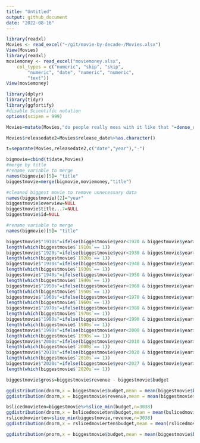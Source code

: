 ```yaml
---
title: "Untitled"
output: github_document
date: "2022-08-16"
---
```


```r
library(readxl)
Movies <- read_excel("~/git/movie-by-decade-/Movies.xlsx")
View(Movies)
library(readxl)
moviemoney <- read_excel("moviemoney.xlsx", 
    col_types = c("numeric", "skip", "skip", 
        "numeric", "date", "numeric", "numeric", 
        "text"))
View(moviemoney)
```

```r
library(dplyr)
library(tidyr)
library(ggfortify)
#disable Scientific notation 
options(scipen = 999)
```


```r
Movies=mutate(Movies,"do people really mess with it like that "=dense_rank(vote_average))
```


```r
Movies$releasedate2=Movies$release_date%>%as.character()
```


```r
t=separate(Movies,releasedate2,c("date","year"),"-")
```
```r
bigmovie=cbind(t$date,Movies)
#merge by title 
#rename variable to merge 
names(bigmovie)[5]= "title"
biggestmovie=merge(bigmovie,moviemoney,"title")

```
```r
#cleaned biggest movie to remove unnecessary data
names(biggestmovie)[2]="year"
biggestmovie$overview=NULL
biggestmovie$title...7=NULL
biggestmovie$id=NULL

#rename variable to merge 
names(bigmovie)[5]= "title"
```


```r

biggestmovie$"1910s"=ifelse(biggestmovie$year<1920 & biggestmovie$year>=1910,1,0)
length(which(biggestmovie$`1910s`== 1))
biggestmovie$"1920s"=ifelse(biggestmovie$year<1930 & biggestmovie$year>=1920,1,0)
length(which(biggestmovie$`1920s`== 1))
biggestmovie$"1930s"=ifelse(biggestmovie$year<1940 & biggestmovie$year>=1930,1,0)
length(which(biggestmovie$`1930s`== 1))
biggestmovie$"1940s"=ifelse(biggestmovie$year<1950 & biggestmovie$year>=1940,1,0)
length(which(biggestmovie$`1940s`== 1))
biggestmovie$"1950s"=ifelse(biggestmovie$year<1960 & biggestmovie$year>=1950,1,0)
length(which(biggestmovie$`1950s`== 1))
biggestmovie$"1960s"=ifelse(biggestmovie$year<1970 & biggestmovie$year>=1960,1,0)
length(which(biggestmovie$`1960s`== 1))
biggestmovie$"1970s"=ifelse(biggestmovie$year<1980 & biggestmovie$year>=1970,1,0)
length(which(biggestmovie$`1970s`== 1))
biggestmovie$"1980s"=ifelse(biggestmovie$year<1990 & biggestmovie$year>=1980,1,0)
length(which(biggestmovie$`1980s`== 1))
biggestmovie$"1990s"=ifelse(biggestmovie$year<2000 & biggestmovie$year>=1990,1,0)
length(which(biggestmovie$`1990s`== 1))
biggestmovie$"2000s"=ifelse(biggestmovie$year<2010 & biggestmovie$year>=2000,1,0)
length(which(biggestmovie$`2000s`== 1))
biggestmovie$"2010s"=ifelse(biggestmovie$year<2020 & biggestmovie$year>=2010,1,0)
length(which(biggestmovie$`2010s`== 1))
biggestmovie$"2020s"=ifelse(biggestmovie$year<2027 & biggestmovie$year>=2020,1,0)
length(which(biggestmovie$`2020s`== 1))

```
```r
biggestmovie$gross=biggestmovie$revenue - biggestmovie$budget
```

```r
ggdistribution(dnorm,x = biggestmovie$budget,mean = mean(biggestmovie$budget),sd = sd(biggestmovie$budget))
ggdistribution(dnorm,x = biggestmovie$revenue,mean = mean(biggestmovie$revenue),sd = sd(biggestmovie$revenue))
```

```r

bslicedmovieten=biggestmovie%>%slice_min(budget,n=3038)
ggdistribution(dnorm,x = bslicedmovieten$budget,mean = mean(bslicedmovieten$budget),sd = sd(bslicedmovieten$budget))
rslicedmovierten=slice_min(biggestmovie,revenue,n=3038)
ggdistribution(dnorm,x = rslicedmovierten$budget,mean = mean(rslicedmovierten$budget),sd = sd(rslicedmovierten$budget))
```





```r
ggdistribution(pnorm,x = biggestmovie$budget,mean = mean(biggestmovie$budget),sd = sd(biggestmovie$budget))

```



